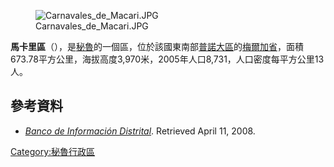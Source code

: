 [[Image:Carnavales_de_Macari.JPG|right]]

'''馬卡里區'''（{{lang-es|Distrito de Macari}}），是[[秘魯|秘魯]]的一個區，位於該國東南部[[普諾大區|普諾大區]]的[[梅爾加省|梅爾加省]]，面積673.78平方公里，海拔高度3,970米，2005年人口8,731，人口密度每平方公里13人。

==參考資料==
*''[https://web.archive.org/web/20080423164200/http://desa.inei.gob.pe/mapas/bid/ Banco de Información Distrital]''. Retrieved April 11, 2008.

{{Peru-geo-stub}}
[[Category:秘魯行政區|Category:秘魯行政區]]